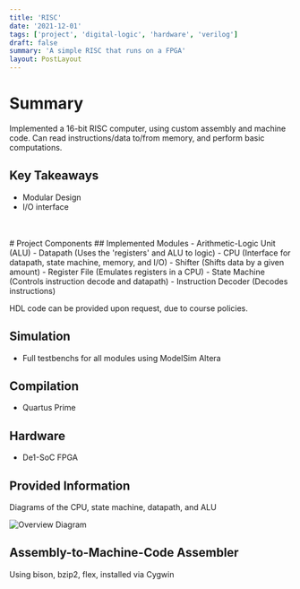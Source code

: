 ```yaml
---
title: 'RISC'
date: '2021-12-01'
tags: ['project', 'digital-logic', 'hardware', 'verilog']
draft: false
summary: 'A simple RISC that runs on a FPGA'
layout: PostLayout
---
```


# Summary

Implemented a 16-bit RISC computer, using custom assembly and machine code. Can read instructions/data to/from memory, and perform basic computations.

## Key Takeaways

- Modular Design
- I/O interface

<br></br># Project Components ## Implemented Modules - Arithmetic-Logic Unit (ALU) - Datapath (Uses the
'registers' and ALU to logic) - CPU (Interface for datapath, state machine, memory, and I/O) - Shifter
(Shifts data by a given amount) - Register File (Emulates registers in a CPU) - State Machine (Controls
instruction decode and datapath) - Instruction Decoder (Decodes instructions)

HDL code can be provided upon request, due to course policies.

## Simulation

- Full testbenchs for all modules using ModelSim Altera

## Compilation

- Quartus Prime

## Hardware

- De1-SoC FPGA

## Provided Information

Diagrams of the CPU, state machine, datapath, and ALU

![Overview Diagram](/static/images/reduced-instruction-set-computer1.png)

## Assembly-to-Machine-Code Assembler

Using bison, bzip2, flex, installed via Cygwin
